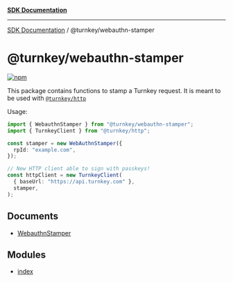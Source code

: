 [**SDK Documentation**](../../README.mdx)

***

[SDK Documentation](../../packages.mdx) / @turnkey/webauthn-stamper

# @turnkey/webauthn-stamper

[![npm](https://img.shields.io/npm/v/@turnkey/webauthn-stamper?color=%234C48FF)](https://www.npmjs.com/package/@turnkey/webauthn-stamper)

This package contains functions to stamp a Turnkey request. It is meant to be used with [`@turnkey/http`](https://www.npmjs.com/package/@turnkey/http)

Usage:

```ts
import { WebauthnStamper } from "@turnkey/webauthn-stamper";
import { TurnkeyClient } from "@turnkey/http";

const stamper = new WebAuthnStamper({
  rpId: "example.com",
});

// New HTTP client able to sign with passkeys!
const httpClient = new TurnkeyClient(
  { baseUrl: "https://api.turnkey.com" },
  stamper,
);
```

## Documents

- [WebauthnStamper](documents/WebauthnStamper.mdx)

## Modules

- [index](index/README.mdx)

